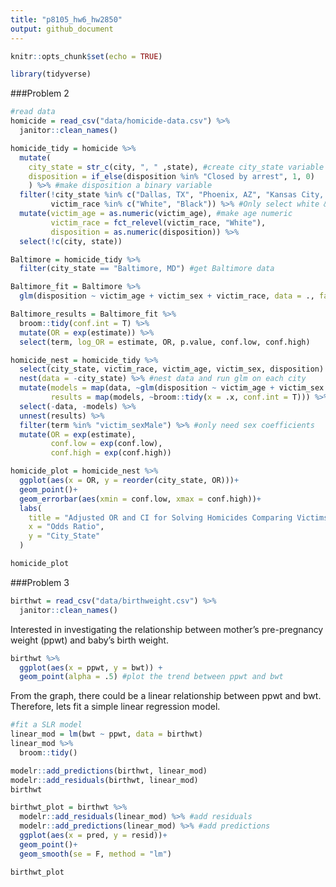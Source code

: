 ```yaml
---
title: "p8105_hw6_hw2850"
output: github_document
---
```


```r
knitr::opts_chunk$set(echo = TRUE)
```

```r
library(tidyverse)
```

###Problem 2
```r
#read data
homicide = read_csv("data/homicide-data.csv") %>% 
  janitor::clean_names()
```

```r
homicide_tidy = homicide %>% 
  mutate(
    city_state = str_c(city, ", " ,state), #create city_state variable
    disposition = if_else(disposition %in% "Closed by arrest", 1, 0)
    ) %>% #make disposition a binary variable
  filter(!city_state %in% c("Dallas, TX", "Phoenix, AZ", "Kansas City, MO", "Tulsa, AL"),
         victim_race %in% c("White", "Black")) %>% #Only select white & black
  mutate(victim_age = as.numeric(victim_age), #make age numeric
         victim_race = fct_relevel(victim_race, "White"),
         disposition = as.numeric(disposition)) %>% 
  select(!c(city, state))
```

```r
Baltimore = homicide_tidy %>% 
  filter(city_state == "Baltimore, MD") #get Baltimore data

Baltimore_fit = Baltimore %>% 
  glm(disposition ~ victim_age + victim_sex + victim_race, data = ., family = binomial()) #run glm

Baltimore_results = Baltimore_fit %>% 
  broom::tidy(conf.int = T) %>% 
  mutate(OR = exp(estimate)) %>%
  select(term, log_OR = estimate, OR, p.value, conf.low, conf.high) 
```

```r
homicide_nest = homicide_tidy %>% 
  select(city_state, victim_race, victim_age, victim_sex, disposition) %>%
  nest(data = -city_state) %>% #nest data and run glm on each city
  mutate(models = map(data, ~glm(disposition ~ victim_age + victim_sex + victim_race, data = .x, family = binomial())),
         results = map(models, ~broom::tidy(x = .x, conf.int = T))) %>% 
  select(-data, -models) %>% 
  unnest(results) %>% 
  filter(term %in% "victim_sexMale") %>% #only need sex coefficients
  mutate(OR = exp(estimate),
         conf.low = exp(conf.low),
         conf.high = exp(conf.high))
```

```r
homicide_plot = homicide_nest %>% 
  ggplot(aes(x = OR, y = reorder(city_state, OR)))+
  geom_point()+
  geom_errorbar(aes(xmin = conf.low, xmax = conf.high))+
  labs(
    title = "Adjusted OR and CI for Solving Homicides Comparing Victims Gender",
    x = "Odds Ratio",
    y = "City_State"
  )

homicide_plot
```


###Problem 3
```r
birthwt = read_csv("data/birthweight.csv") %>% 
  janitor::clean_names()
```
Interested in investigating the relationship between mother's pre-pregnancy weight (ppwt) and baby's birth weight.

```r
birthwt %>% 
  ggplot(aes(x = ppwt, y = bwt)) +
  geom_point(alpha = .5) #plot the trend between ppwt and bwt
```
From the graph, there could be a linear relationship between ppwt and bwt. Therefore, lets fit a simple linear regression model.

```r
#fit a SLR model
linear_mod = lm(bwt ~ ppwt, data = birthwt)
linear_mod %>% 
  broom::tidy()
```

```r
modelr::add_predictions(birthwt, linear_mod)
modelr::add_residuals(birthwt, linear_mod)
birthwt

birthwt_plot = birthwt %>% 
  modelr::add_residuals(linear_mod) %>% #add residuals
  modelr::add_predictions(linear_mod) %>% #add predictions
  ggplot(aes(x = pred, y = resid))+
  geom_point()+
  geom_smooth(se = F, method = "lm")

birthwt_plot
```



